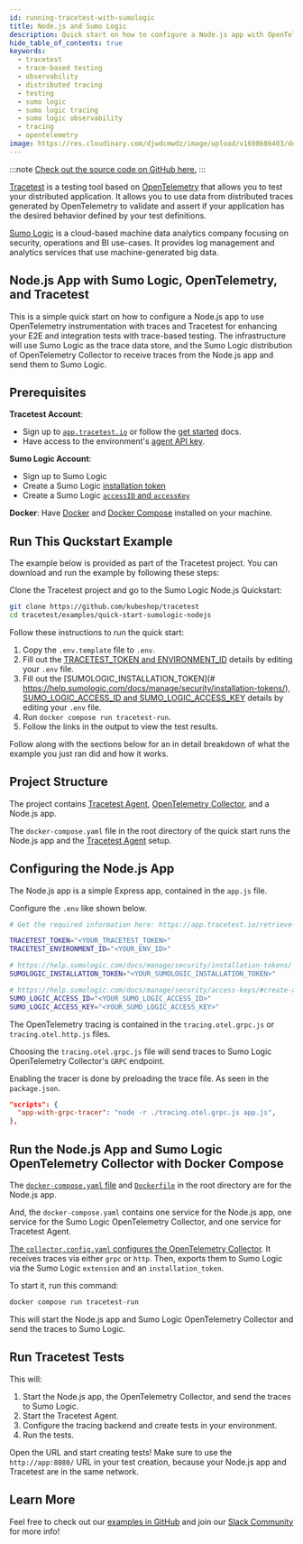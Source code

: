 ```yaml
---
id: running-tracetest-with-sumologic
title: Node.js and Sumo Logic
description: Quick start on how to configure a Node.js app with OpenTelemetry traces, Sumo Logic as a trace data store, and Tracetest for enhancing your E2E and integration tests with trace-based testing.
hide_table_of_contents: true
keywords:
  - tracetest
  - trace-based testing
  - observability
  - distributed tracing
  - testing
  - sumo logic
  - sumo logic tracing
  - sumo logic observability
  - tracing
  - opentelemetry
image: https://res.cloudinary.com/djwdcmwdz/image/upload/v1698686403/docs/Blog_Thumbnail_14_rsvkmo.jpg
---
```


:::note
[Check out the source code on GitHub here.](https://github.com/kubeshop/tracetest/tree/main/examples/quick-start-sumologic-nodejs)
:::

[Tracetest](https://tracetest.io/) is a testing tool based on [OpenTelemetry](https://opentelemetry.io/) that allows you to test your distributed application. It allows you to use data from distributed traces generated by OpenTelemetry to validate and assert if your application has the desired behavior defined by your test definitions.

[Sumo Logic](https://www.sumologic.com/) is a cloud-based machine data analytics company focusing on security, operations and BI use-cases. It provides log management and analytics services that use machine-generated big data.

## Node.js App with Sumo Logic, OpenTelemetry, and Tracetest

This is a simple quick start on how to configure a Node.js app to use OpenTelemetry instrumentation with traces and Tracetest for enhancing your E2E and integration tests with trace-based testing. The infrastructure will use Sumo Logic as the trace data store, and the Sumo Logic distribution of OpenTelemetry Collector to receive traces from the Node.js app and send them to Sumo Logic.


## Prerequisites

**Tracetest Account**:

- Sign up to [`app.tracetest.io`](https://app.tracetest.io) or follow the [get started](/getting-started/installation) docs.
- Have access to the environment's [agent API key](https://app.tracetest.io/retrieve-token).

**Sumo Logic Account**:

- Sign up to Sumo Logic
- Create a Sumo Logic [installation token](https://help.sumologic.com/docs/manage/security/installation-tokens/)
- Create a Sumo Logic [`accessID` and `accessKey`](https://help.sumologic.com/docs/manage/security/access-keys/#create-an-access-key)

**Docker**: Have [Docker](https://docs.docker.com/get-docker/) and [Docker Compose](https://docs.docker.com/compose/install/) installed on your machine.

## Run This Quckstart Example

The example below is provided as part of the Tracetest project. You can download and run the example by following these steps:

Clone the Tracetest project and go to the Sumo Logic Node.js Quickstart:

```bash
git clone https://github.com/kubeshop/tracetest
cd tracetest/examples/quick-start-sumologic-nodejs
```

Follow these instructions to run the quick start:

1. Copy the `.env.template` file to `.env`.
2. Fill out the [TRACETEST_TOKEN and ENVIRONMENT_ID](https://app.tracetest.io/retrieve-token) details by editing your `.env` file.
4. Fill out the [SUMOLOGIC_INSTALLATION_TOKEN](# https://help.sumologic.com/docs/manage/security/installation-tokens/), [SUMO_LOGIC_ACCESS_ID and SUMO_LOGIC_ACCESS_KEY](https://help.sumologic.com/docs/manage/security/access-keys/#create-an-access-key) details by editing your `.env` file.
3. Run `docker compose run tracetest-run`.
4. Follow the links in the output to view the test results.


Follow along with the sections below for an in detail breakdown of what the example you just ran did and how it works.

## Project Structure

The project contains [Tracetest Agent](/getting-started/installation#install-the-tracetest-agent), [OpenTelemetry Collector](https://github.com/open-telemetry/opentelemetry-collector-contrib/tree/main), and a Node.js app.

The `docker-compose.yaml` file in the root directory of the quick start runs the Node.js app and the [Tracetest Agent](/concepts/agent) setup.

## Configuring the Node.js App

The Node.js app is a simple Express app, contained in the `app.js` file.

Configure the `.env` like shown below.

```bash
# Get the required information here: https://app.tracetest.io/retrieve-token

TRACETEST_TOKEN="<YOUR_TRACETEST_TOKEN>"
TRACETEST_ENVIRONMENT_ID="<YOUR_ENV_ID>"

# https://help.sumologic.com/docs/manage/security/installation-tokens/
SUMOLOGIC_INSTALLATION_TOKEN="<YOUR_SUMOLOGIC_INSTALLATION_TOKEN>"

# https://help.sumologic.com/docs/manage/security/access-keys/#create-an-access-key
SUMO_LOGIC_ACCESS_ID="<YOUR_SUMO_LOGIC_ACCESS_ID>"
SUMO_LOGIC_ACCESS_KEY="<YOUR_SUMO_LOGIC_ACCESS_KEY>"

```

The OpenTelemetry tracing is contained in the `tracing.otel.grpc.js` or `tracing.otel.http.js` files.

Choosing the `tracing.otel.grpc.js` file will send traces to Sumo Logic OpenTelemetry Collector's `GRPC` endpoint.

Enabling the tracer is done by preloading the trace file. As seen in the `package.json`.

```json
"scripts": {
  "app-with-grpc-tracer": "node -r ./tracing.otel.grpc.js app.js",
},
```

## Run the Node.js App and Sumo Logic OpenTelemetry Collector with Docker Compose

The [`docker-compose.yaml` file](https://github.com/kubeshop/tracetest/blob/main/examples/quick-start-sumologic-nodejs/docker-compose.yaml) and [`Dockerfile`](https://github.com/kubeshop/tracetest/blob/main/examples/quick-start-sumologic-nodejs/Dockerfile) in the root directory are for the Node.js app.

And, the `docker-compose.yaml` contains one service for the Node.js app, one service for the Sumo Logic OpenTelemetry Collector, and one service for Tracetest Agent.

[The `collector.config.yaml` configures the OpenTelemetry Collector](https://github.com/kubeshop/tracetest/blob/main/examples/quick-start-sumologic-nodejs/collector.config.yaml). It receives traces via either `grpc` or `http`. Then, exports them to Sumo Logic via the Sumo Logic `extension` and an `installation_token`.

To start it, run this command:

```bash
docker compose run tracetest-run
```

This will start the Node.js app and Sumo Logic OpenTelemetry Collector and send the traces to Sumo Logic.

## Run Tracetest Tests

This will:
1. Start the Node.js app, the OpenTelemetry Collector, and send the traces to Sumo Logic.
2. Start the Tracetest Agent.
3. Configure the tracing backend and create tests in your environment.
4. Run the tests.

Open the URL and start creating tests! Make sure to use the `http://app:8080/` URL in your test creation, because your Node.js app and Tracetest are in the same network.

## Learn More

Feel free to check out our [examples in GitHub](https://github.com/kubeshop/tracetest/tree/main/examples) and join our [Slack Community](https://dub.sh/tracetest-community) for more info!
